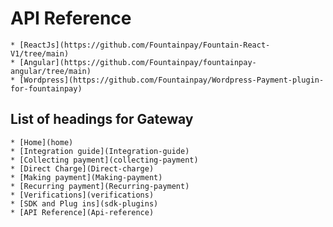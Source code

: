 # API Reference
    * [ReactJs](https://github.com/Fountainpay/Fountain-React-V1/tree/main)
    * [Angular](https://github.com/Fountainpay/fountainpay-angular/tree/main)
    * [Wordpress](https://github.com/Fountainpay/Wordpress-Payment-plugin-for-fountainpay)


## List of headings for Gateway

    * [Home](home)
    * [Integration guide](Integration-guide)
    * [Collecting payment](collecting-payment)
    * [Direct Charge](Direct-charge)
    * [Making payment](Making-payment)
    * [Recurring payment](Recurring-payment)
    * [Verifications](verifications)
    * [SDK and Plug ins](sdk-plugins)
    * [API Reference](Api-reference)














